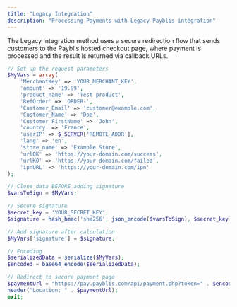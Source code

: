 ```yaml
---
title: "Legacy Integration"
description: "Processing Payments with Legacy Payblis intégration"
---
```


The Legacy Integration method uses a secure redirection flow that sends customers to the Payblis hosted checkout page, where payment is processed and the result is returned via callback URLs.

```php PHP Implementation
// Set up the request parameters
$MyVars = array(
    'MerchantKey' => 'YOUR_MERCHANT_KEY',
    'amount' => '19.99',
    'product_name' => 'Test product',
    'RefOrder' => 'ORDER-',
    'Customer_Email' => 'customer@example.com',
    'Customer_Name' => 'Doe',
    'Customer_FirstName' => 'John',
    'country' => 'France',
    'userIP' => $_SERVER['REMOTE_ADDR'],
    'lang' => 'en',
    'store_name' => 'Example Store',
    'urlOK' => 'https://your-domain.com/success',
    'urlKO' => 'https://your-domain.com/failed',
    'ipnURL' => 'https://your-domain.com/ipn'
);

// Clone data BEFORE adding signature
$varsToSign = $MyVars;

// Secure signature
$secret_key = 'YOUR_SECRET_KEY';
$signature = hash_hmac('sha256', json_encode($varsToSign), $secret_key);

// Add signature after calculation
$MyVars['signature'] = $signature;

// Encoding
$serializedData = serialize($MyVars);
$encoded = base64_encode($serializedData);

// Redirect to secure payment page
$paymentUrl = "https://pay.payblis.com/api/payment.php?token=" . $encoded;
header("Location: " . $paymentUrl);
exit;
```